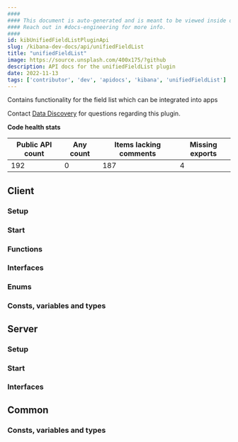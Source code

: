 ```yaml
---
####
#### This document is auto-generated and is meant to be viewed inside our experimental, new docs system.
#### Reach out in #docs-engineering for more info.
####
id: kibUnifiedFieldListPluginApi
slug: /kibana-dev-docs/api/unifiedFieldList
title: "unifiedFieldList"
image: https://source.unsplash.com/400x175/?github
description: API docs for the unifiedFieldList plugin
date: 2022-11-13
tags: ['contributor', 'dev', 'apidocs', 'kibana', 'unifiedFieldList']
---
```


Contains functionality for the field list which can be integrated into apps

Contact [Data Discovery](https://github.com/orgs/elastic/teams/kibana-data-discovery) for questions regarding this plugin.

**Code health stats**

| Public API count  | Any count | Items lacking comments | Missing exports |
|-------------------|-----------|------------------------|-----------------|
| 192 | 0 | 187 | 4 |

## Client

### Setup
<DocDefinitionList data={[unifiedFieldListObj.client.setup]}/>

### Start
<DocDefinitionList data={[unifiedFieldListObj.client.start]}/>

### Functions
<DocDefinitionList data={unifiedFieldListObj.client.functions}/>

### Interfaces
<DocDefinitionList data={unifiedFieldListObj.client.interfaces}/>

### Enums
<DocDefinitionList data={unifiedFieldListObj.client.enums}/>

### Consts, variables and types
<DocDefinitionList data={unifiedFieldListObj.client.misc}/>

## Server

### Setup
<DocDefinitionList data={[unifiedFieldListObj.server.setup]}/>

### Start
<DocDefinitionList data={[unifiedFieldListObj.server.start]}/>

### Interfaces
<DocDefinitionList data={unifiedFieldListObj.server.interfaces}/>

## Common

### Consts, variables and types
<DocDefinitionList data={unifiedFieldListObj.common.misc}/>

